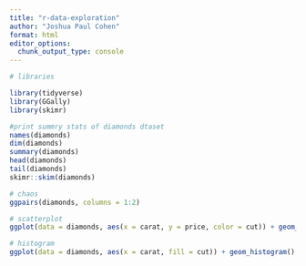 ```yaml
---
title: "r-data-exploration"
author: "Joshua Paul Cohen"
format: html
editor_options: 
  chunk_output_type: console
---
```


```r
# libraries

library(tidyverse)
library(GGally)
library(skimr)

```

```r
#print summry stats of diamonds dtaset
names(diamonds)
dim(diamonds)
summary(diamonds)
head(diamonds)
tail(diamonds)
skimr::skim(diamonds)

```

```r
# chaos
ggpairs(diamonds, columns = 1:2)

```

```r
# scatterplot
ggplot(data = diamonds, aes(x = carat, y = price, color = cut)) + geom_point()
```

```r
# histogram
ggplot(data = diamonds, aes(x = carat, fill = cut)) + geom_histogram()
```


